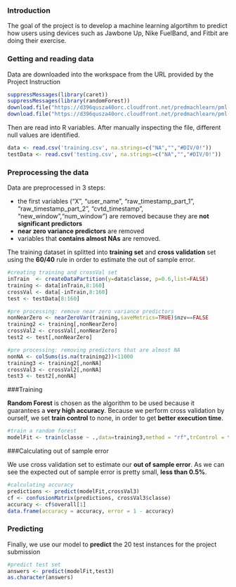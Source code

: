 ### Introduction
The goal of the project is to develop a machine learning algortihm to predict how users using devices such as Jawbone Up, Nike FuelBand, and Fitbit are doing their exercise.

### Getting and reading data

Data are downloaded into the workspace from the URL provided by the Project Instruction
```r
suppressMessages(library(caret))
suppressMessages(library(randomForest))
download.file("https://d396qusza40orc.cloudfront.net/predmachlearn/pml-training.csv", destfile = "training.csv", method = "curl")
download.file("https://d396qusza40orc.cloudfront.net/predmachlearn/pml-testing.csv", destfile = "testing.csv", method = "curl")
```

Then are read into R variables. After manually inspecting the file, different null values are identified.

```r
data <- read.csv('training.csv', na.strings=c("NA","","#DIV/0!"))
testData <- read.csv('testing.csv', na.strings=c("NA","","#DIV/0!"))
```

### Preprocessing the data

Data are preprocessed in 3 steps:

* the first variables ("X", "user_name", "raw_timestamp_part_1", "raw_timestamp_part_2", "cvtd_timestamp", "new_window","num_window") are removed because they are **not significant predictors**
* **near zero variance predictors** are removed
* variables that **contains almost NAs** are removed.

The training dataset in splitted into **training set** and **cross validation** set using the **60/40** rule in order to estimate the out of sample error.

```r
#creating training and crossVal set
inTrain  <- createDataPartition(y=data$classe, p=0.6,list=FALSE)
training <- data[inTrain,8:160]
crossVal <- data[-inTrain,8:160]
test <- testData[8:160]

#pre processing: remove near zero variance predictors
nonNearZero <- nearZeroVar(training,saveMetrics=TRUE)$nzv==FALSE
training2 <- training[,nonNearZero]
crossVal2 <- crossVal[,nonNearZero]
test2 <- test[,nonNearZero]

#pre processing: removing predictors that are almost NA
nonNA <- colSums(is.na(training2))<11000
training3 <- training2[,nonNA]
crossVal3 <- crossVal2[,nonNA]
test3 <- test2[,nonNA]
```

###Training

**Random Forest** is chosen as the algorithm to be used because it guarantees a **very high accuracy**. Because we perform cross validation by ourself, we set **train control** to none, in order to get **better execution time**.

```r
#train a random forest
modelFit <- train(classe ~ .,data=training3,method = "rf",trControl = trainControl(method = "none"),tuneGrid = data.frame(mtry=7))

```

###Calculating out of sample error

We use cross validation set to estimate our **out of sample error**. As we can see the expected out of sample error is pretty small, **less than 0.5%**.

```r
#calculating accuracy
predictions <- predict(modelFit,crossVal3)
cf <- confusionMatrix(predictions, crossVal3$classe)
accuracy <- cf$overall[1]
data.frame(accuracy = accuracy, error = 1 - accuracy)
```

### Predicting

Finally, we use our model to **predict** the 20 test instances for the project submission

```r
#predict test set
answers <- predict(modelFit,test3)
as.character(answers)
```


